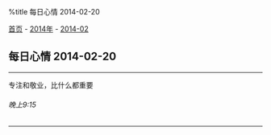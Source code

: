 %title 每日心情 2014-02-20

[[../../../index|首页]] - [[../index|2014年]] - [[index|2014-02]]
==每日心情 2014-02-20==
----
专注和敬业，比什么都重要
======晚上9:15======
----
